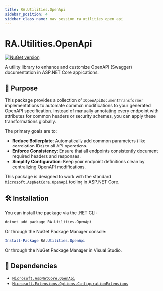 ```yaml
---
title: RA.Utilities.OpenApi
sidebar_position: 4
sidebar_class_name: nav_session ra_utilities_open_api
---
```



<p align="center">
<LogoSvg width={'15rem'} height={'15rem'} />
</p>

# RA.Utilities.OpenApi
[![NuGet version](https://img.shields.io/nuget/v/RA.Utilities.OpenApi.svg)](https://www.nuget.org/packages/RA.Utilities.OpenApi/)

A utility library to enhance and customize OpenAPI (Swagger) documentation in ASP.NET Core applications.

## 🎯 Purpose

This package provides a collection of `IOpenApiDocumentTransformer` implementations to automate common modifications to your generated OpenAPI specification.
Instead of manually annotating every endpoint with attributes for common headers or security schemes, you can apply these transformations globally.

The primary goals are to:
- **Reduce Boilerplate**: Automatically add common parameters (like correlation IDs) to all API operations.
- **Enforce Consistency**: Ensure that all endpoints consistently document required headers and responses.
- **Simplify Configuration**: Keep your endpoint definitions clean by centralizing OpenAPI modifications.

This package is designed to work with the standard [`Microsoft.AspNetCore.OpenApi`](https://www.nuget.org/packages/Microsoft.AspNetCore.OpenApi) tooling in ASP.NET Core.

## 🛠️ Installation

You can install the package via the .NET CLI:

```bash
dotnet add package RA.Utilities.OpenApi
```

Or through the NuGet Package Manager console:

```powershell
Install-Package RA.Utilities.OpenApi
```

Or through the NuGet Package Manager in Visual Studio.

## 🔗 Dependencies

-   [`Microsoft.AspNetCore.OpenApi`](https://www.nuget.org/packages/Microsoft.AspNetCore.OpenApi)
-   [`Microsoft.Extensions.Options.ConfigurationExtensions`](https://www.nuget.org/packages/microsoft.extensions.options.configurationextensions/)

<br />
<br />

<DocCardList />

